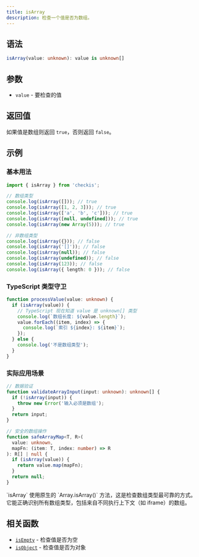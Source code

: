 ```yaml
---
title: isArray
description: 检查一个值是否为数组。
---
```




## 语法

```typescript
isArray(value: unknown): value is unknown[]
```

## 参数

- `value` - 要检查的值

## 返回值

如果值是数组则返回 `true`，否则返回 `false`。

## 示例

### 基本用法

```typescript title="index.ts"
import { isArray } from 'checkis';

// 数组类型
console.log(isArray([])); // true
console.log(isArray([1, 2, 3])); // true
console.log(isArray(['a', 'b', 'c'])); // true
console.log(isArray([null, undefined])); // true
console.log(isArray(new Array(5))); // true

// 非数组类型
console.log(isArray({})); // false
console.log(isArray('[]')); // false
console.log(isArray(null)); // false
console.log(isArray(undefined)); // false
console.log(isArray(123)); // false
console.log(isArray({ length: 0 })); // false
```

### TypeScript 类型守卫

```typescript
function processValue(value: unknown) {
  if (isArray(value)) {
    // TypeScript 现在知道 value 是 unknown[] 类型
    console.log(`数组长度: ${value.length}`);
    value.forEach((item, index) => {
      console.log(`索引 ${index}: ${item}`);
    });
  } else {
    console.log('不是数组类型');
  }
}
```

### 实际应用场景

```typescript
// 数据验证
function validateArrayInput(input: unknown): unknown[] {
  if (!isArray(input)) {
    throw new Error('输入必须是数组');
  }
  return input;
}

// 安全的数组操作
function safeArrayMap<T, R>(
  value: unknown,
  mapFn: (item: T, index: number) => R
): R[] | null {
  if (isArray(value)) {
    return value.map(mapFn);
  }
  return null;
}
```

<Callout>
`isArray` 使用原生的 `Array.isArray()` 方法，这是检查数组类型最可靠的方式。它能正确识别所有数组类型，包括来自不同执行上下文（如 iframe）的数组。
</Callout>

## 相关函数

- [`isEmpty`](/zh/api/isEmpty) - 检查值是否为空
- [`isObject`](/zh/api/isObject) - 检查值是否为对象
